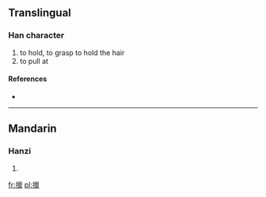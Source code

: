 ==Translingual==

===Han character===
{{Han char|rn=64|rad=手|as=15|sn=18|four=5201<sub>6</sub>|canj=手女女女 (QVVV)}}

# to hold, to grasp to hold the hair
# to pull at

====References====
* {{Han ref|kx=0461.110|dkj=12902|dj=0810.170|hdz=31982.020|uh=64F8|ud=25848|bh=EFD4|bd=61396}}

----

==Mandarin==

===Hanzi===
{{cmn-hanzi|pin=[[liè]] ([[lie4]])|wg=lieh<sup>4</sup>}}

# {{defn|Mandarin|sort=手15}}

[[fr:擸]]
[[pl:擸]]